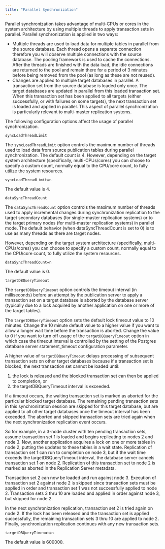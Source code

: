 ```yaml
---
title: "Parallel Synchronization"
---
```


<div id="parallel_sync" class="registered_link"></div>

Parallel synchronization takes advantage of multi-CPUs or cores in the system architecture by using multiple threads to apply transaction sets in parallel. Parallel synchronization is applied in two ways:

-   Multiple threads are used to load data for multiple tables in parallel from the source database. Each thread opens a separate connection therefore you will observe multiple connections with the source database. The pooling framework is used to cache the connections. After the threads are finished with the data load, the idle connections are returned to the pool and remain there for a period of 3 minutes before being removed from the pool (as long as these are not reused).
-   Changes are applied to multiple target databases in parallel. A transaction set from the source database is loaded only once. The target databases are updated in parallel from this loaded transaction set. When this transaction set has been applied to all targets (either successfully, or with failures on some targets), the next transaction set is loaded and applied in parallel. This aspect of parallel synchronization is particularly relevant to multi-master replication systems.

The following configuration options affect the usage of parallel synchronization.

`syncLoadThreadLimit`

The `syncLoadThreadLimit` option controls the maximum number of threads used to load data from source publication tables during parallel synchronization. The default count is 4. However, depending on the target system architecture (specifically, multi-CPUs/cores) you can choose to specify a custom count, normally equal to the CPU/core count, to fully utilize the system resources.

`syncLoadThreadLimit=n`

The default value is 4.

`dataSyncThreadCount`

The `dataSyncThreadCount` option controls the maximum number of threads used to apply incremental changes during synchronization replication to the target secondary databases (for single-master replication systems) or to the target primary nodes (for multi-master replication systems) in parallel mode. The default behavior (when dataSyncThreadCount is set to 0) is to use as many threads as there are target nodes.

However, depending on the target system architecture (specifically, multi-CPUs/cores) you can choose to specify a custom count, normally equal to the CPU/core count, to fully utilize the system resources.

`dataSyncThreadCount=n`

The default value is 0.

`targetDBQueryTimeout`

The `targetDBQueryTimeout` option controls the timeout interval (in milliseconds) before an attempt by the publication server to apply a transaction set on a target database is aborted by the database server (typically due to a lock acquired by another application on one or more of the target tables).

The `targetDBQueryTimeout` option sets the default lock timeout value to 10 minutes. Change the 10 minute default value to a higher value if you want to allow a longer wait time before the transaction is aborted. Change the value to 0 if you want to turn off usage of the `targetDBQueryTimeout` option in which case the timeout interval is controlled by the setting of the Postgres database server statement_timeout configuration parameter.

A higher value of `targetDBQueryTimeout` delays processing of subsequent transaction sets on other target databases because if a transaction set is blocked, the next transaction set cannot be loaded until:

1.  the lock is released and the blocked transaction set can then be applied to completion, or
2.  the targetDBQueryTimeout interval is exceeded.

If a timeout occurs, the waiting transaction set is marked as aborted for the particular blocked target database. The remaining pending transaction sets in this synchronization session are skipped for this target database, but are applied to all other target databases once the timeout interval has been exceeded. The aborted and skipped transaction sets are tried again when the next synchronization replication event occurs.

So for example, in a 3-node cluster with ten pending transaction sets, assume transaction set 1 is loaded and begins replicating to nodes 2 and node 3. Now, another application acquires a lock on one or more tables in node 2, putting the updates to these tables in a wait state. Replication of transaction set 1 can run to completion on node 3, but if the wait time exceeds the targetDBQueryTimeout interval, the database server cancels transaction set 1 on node 2. Replication of this transaction set to node 2 is marked as aborted in the Replication Server metadata.

Transaction set 2 can now be loaded and run against node 3. Execution of transaction set 2 against node 2 is skipped since transaction sets must be applied in order and transaction set 1 was not successfully applied to node 2. Transaction sets 3 thru 10 are loaded and applied in order against node 3, but skipped for node 2.

In the next synchronization replication, transaction set 2 is tried again on node 2. If the lock has been released and the transaction set is applied successfully, the remaining transaction sets 3 thru 10 are applied to node 2. Finally, synchronization replication continues with any new transaction sets.

`targetDBQueryTimeout=n`

The default value is 600000.
